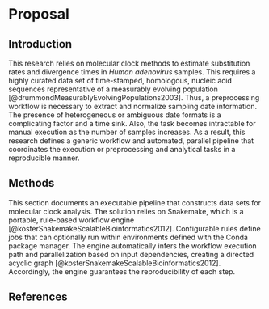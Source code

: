 # Proposal {.unnumbered}

## Introduction {.unnumbered}

This research relies on molecular clock methods to estimate substitution rates and divergence times in *Human adenovirus* samples. This requires a highly curated data set of time-stamped, homologous, nucleic acid sequences representative of a measurably evolving population [@drummondMeasurablyEvolvingPopulations2003]. Thus, a preprocessing workflow is necessary to extract and normalize sampling date information. The presence of heterogeneous or ambiguous date formats is a complicating factor and a time sink. Also, the task becomes intractable for manual execution as the number of samples increases. As a result, this research defines a generic workflow and automated, parallel pipeline that coordinates the execution or preprocessing and analytical tasks in a reproducible manner.

## Methods {.unnumbered}

This section documents an executable pipeline that constructs data sets for molecular clock analysis. The solution relies on Snakemake, which is a portable, rule-based workflow engine [@kosterSnakemakeScalableBioinformatics2012]. Configurable rules define jobs that can optionally run within environments defined with the Conda package manager. The engine automatically infers the workflow execution path and parallelization based on input dependencies, creating a directed acyclic graph [@kosterSnakemakeScalableBioinformatics2012]. Accordingly, the engine guarantees the reproducibility of each step.




## References {.unnumbered}

